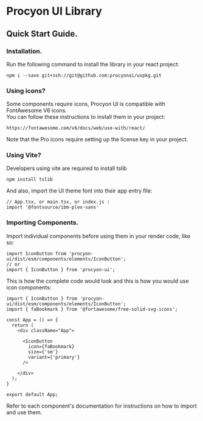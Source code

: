 
<!-- Custom-MDX-Documentation.mdx -->
# Procyon UI Library
## Quick Start Guide.

<Meta title="Introduction" />
  


### Installation.
Run the following command to install the library in your react project:  
```
npm i --save git+ssh://git@github.com:procyonai/uxpkg.git
```

### Using icons?
Some components require icons, Procyon UI is compatible with FontAwesome V6 icons.  
You can follow these instructions to install them in your project:
```
https://fontawesome.com/v6/docs/web/use-with/react/
```
Note that the Pro icons require setting up the license key in your project.

### Using Vite?
Developers using vite are required to install tslib
```
npm install tslib
```
And also, import the UI theme font into their app entry file:
```
// App.tsx, or main.tsx, or index.js :
import '@fontsource/ibm-plex-sans'
```

### Importing Components.
Import individual components before using them in your render code, like so:
```
import IconButton from 'procyon-ui/dist/esm/components/elements/IconButton';
// or
import { IconButton } from 'procyon-ui';
```
This is how the complete code would look and this is how you would use icon components:
```
import { IconButton } from 'procyon-ui/dist/esm/components/elements/IconButton';
import { faBookmark } from '@fortawesome/free-solid-svg-icons';

const App = () => {
  return (
    <div className="App">

      <IconButton
        icon={faBookmark}
        size={'sm'}
        variant={'primary'}
      />

    </div>
  );
}

export default App;
```
Refer to each component's documentation for instructions on how to import and use them.